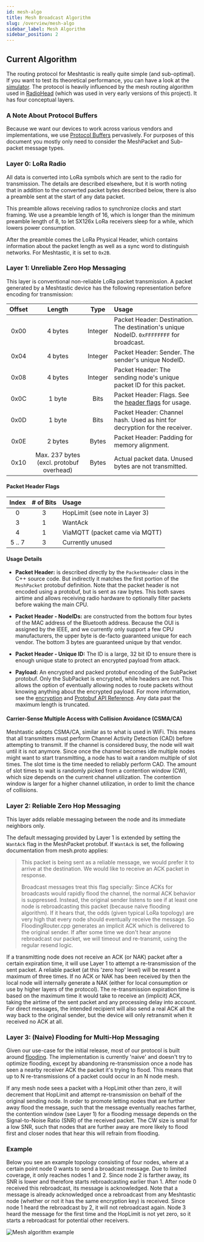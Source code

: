 ```yaml
---
id: mesh-algo
title: Mesh Broadcast Algorithm
slug: /overview/mesh-algo
sidebar_label: Mesh Algorithm
sidebar_position: 2
---
```


## Current Algorithm

The routing protocol for Meshtastic is really quite simple (and sub-optimal). If you want to test its theoretical performance, you can have a look at the [simulator](https://github.com/GUVWAF/Meshtasticator). The protocol is heavily influenced by the mesh routing algorithm used in [RadioHead](https://www.airspayce.com/mikem/arduino/RadioHead) (which was used in very early versions of this project). It has four conceptual layers.

<object data="https://www.youtube.com/embed/7v6UbC5blJU?autohide=1&autoplay=0" width="100%" height="400"></object>

### A Note About Protocol Buffers

Because we want our devices to work across various vendors and implementations, we use [Protocol Buffers](https://github.com/meshtastic/protobufs) pervasively. For purposes of this document you mostly only
need to consider the MeshPacket and Sub-packet message types.

### Layer 0: LoRa Radio

All data is converted into LoRa symbols which are sent to the radio for transmission. The details are described elsewhere, but it is worth noting that in addition to the converted packet bytes described below, there is also a preamble sent at the start of any data packet.

This preamble allows receiving radios to synchronize clocks and start framing. We use a preamble length of 16, which is longer than the minimum preamble length of 8, to let SX126x LoRa receivers sleep for a while, which lowers power consumption.

After the preamble comes the LoRa Physical Header, which contains information about the packet length as well as a sync word to distinguish networks. For Meshtastic, it is set to `0x2B`.

### Layer 1: Unreliable Zero Hop Messaging

This layer is conventional non-reliable LoRa packet transmission. A packet generated by a Meshtastic device has the following representation before encoding for transmission:

| Offset |                  Length                  |  Type   | Usage                                                                                    |
| :----: | :--------------------------------------: | :-----: | :--------------------------------------------------------------------------------------- |
|  0x00  |                 4 bytes                  | Integer | Packet Header: Destination. The destination's unique NodeID. `0xFFFFFFFF` for broadcast. |
|  0x04  |                 4 bytes                  | Integer | Packet Header: Sender. The sender's unique NodeID.                                       |
|  0x08  |                 4 bytes                  | Integer | Packet Header: The sending node's unique packet ID for this packet.                      |
|  0x0C  |                  1 byte                  |  Bits   | Packet Header: Flags. See the [header flags](#packet-header-flags) for usage.            |
|  0x0D  |                  1 byte                  |  Bits   | Packet Header: Channel hash. Used as hint for decryption for the receiver.               |
|  0x0E  |                 2 bytes                  |  Bytes  | Packet Header: Padding for memory alignment.                                             |
|  0x10  | Max. 237 bytes (excl. protobuf overhead) |  Bytes  | Actual packet data. Unused bytes are not transmitted.                                    |

#### Packet Header Flags

| Index  | # of Bits | Usage                          |
| :----: | :-------: | :----------------------------- |
|   0    |     3     | HopLimit (see note in Layer 3) |
|   3    |     1     | WantAck                        |
|   4    |     1     | ViaMQTT (packet came via MQTT) |
| 5 .. 7 |     3     | Currently unused               |

#### Usage Details

- **Packet Header:** is described directly by the `PacketHeader` class in the C++ source code. But indirectly it matches the first portion of the `MeshPacket` protobuf definition. Note that the packet header is not encoded using a protobuf, but is sent as raw bytes. This both saves airtime and allows receiving radio hardware to optionally filter packets before waking the main CPU.

- **Packet Header - NodeIDs:** are constructed from the bottom four bytes of the MAC address of the Bluetooth address. Because the OUI is assigned by the IEEE, and we currently only support a few CPU manufacturers, the upper byte is de-facto guaranteed unique for each vendor. The bottom 3 bytes are guaranteed unique by that vendor.

- **Packet Header - Unique ID:** The ID is a large, 32 bit ID to ensure there is enough unique state to protect an encrypted payload from attack.

- **Payload:** An encrypted and packed protobuf encoding of the SubPacket protobuf. Only the SubPacket is encrypted, while headers are not. This allows the option of eventually allowing nodes to route packets without knowing anything about the encrypted payload. For more information, see the [encryption](/docs/overview/encryption) and [Protobuf API Reference](https://buf.build/meshtastic/protobufs/). Any data past the maximum length is truncated.

#### Carrier-Sense Multiple Access with Collision Avoidance (CSMA/CA)

Meshtastic adopts CSMA/CA, similar as to what is used in WiFi. This means that all transmitters must perform Channel Activity Detection (CAD) before attempting to transmit. If the channel is considered busy, the node will wait until it is not anymore. Since once the channel becomes idle multiple nodes might want to start transmitting, a node has to wait a random multiple of slot times. The slot time is the time needed to reliably perform CAD. The amount of slot times to wait is randomly picked from a contention window (CW), which size depends on the current channel utilization. The contention window is larger for a higher channel utilization, in order to limit the chance of collisions.

### Layer 2: Reliable Zero Hop Messaging

This layer adds reliable messaging between the node and its immediate neighbors only.

The default messaging provided by Layer 1 is extended by setting the `WantAck` flag in the MeshPacket protobuf. If `WantAck` is set, the following documentation from mesh.proto applies:

> This packet is being sent as a reliable message, we would prefer it to arrive at the destination. We would like to receive an ACK packet in response.
>
> Broadcast messages treat this flag specially: Since ACKs for broadcasts would rapidly flood the channel, the normal ACK behavior is suppressed. Instead, the original sender listens to see if at least one node is rebroadcasting this
> packet (because naive flooding algorithm). If it hears that, the odds (given typical LoRa topology) are very high that every node should eventually receive the message. So FloodingRouter.cpp generates an implicit ACK which is delivered to the original sender. If after some time we don't hear anyone rebroadcast our packet, we will timeout and re-transmit, using the regular resend logic.

If a transmitting node does not receive an ACK (or NAK) packet after a certain expiration time, it will use Layer 1 to attempt a re-transmission of the sent packet. A reliable packet (at this 'zero hop' level) will be resent a maximum of three times. If no ACK or NAK has been received by then the local node will internally generate a NAK (either for local consumption or use by higher layers of the protocol). The re-transmission expiration time is based on the maximum time it would take to receive an (implicit) ACK, taking the airtime of the sent packet and any processing delay into account.
For direct messages, the intended recipient will also send a real ACK all the way back to the original sender, but the device will only retransmit when it received no ACK at all.

### Layer 3: (Naive) Flooding for Multi-Hop Messaging

Given our use-case for the initial release, most of our protocol is built around [flooding](<https://en.wikipedia.org/wiki/Flooding_(computer_networking)>). The implementation is currently 'naive' and doesn't try to optimize flooding, except by abandoning re-transmission once a node has seen a nearby receiver ACK the packet it's trying to flood. This means that up to N re-transmissions of a packet could occur in an N node mesh.

If any mesh node sees a packet with a HopLimit other than zero, it will decrement that HopLimit and attempt re-transmission on behalf of the original sending node. In order to promote letting nodes that are further away flood the message, such that the message eventually reaches farther, the contention window (see Layer 1) for a flooding message depends on the Signal-to-Noise Ratio (SNR) of the received packet. The CW size is small for a low SNR, such that nodes that are further away are more likely to flood first and closer nodes that hear this will refrain from flooding.

### Example

Below you see an example topology consisting of four nodes, where at a certain point node 0 wants to send a broadcast message.
Due to limited coverage, it only reaches nodes 1 and 2. Since node 2 is farther away, its SNR is lower and therefore starts rebroadcasting earlier than 1.
After node 0 received this rebroadcast, its message is acknowledged. Note that a message is already acknowledged once a rebroadcast from any Meshtastic node (whether or not it has the same encryption key) is received.
Since node 1 heard the rebroadcast by 2, it will not rebroadcast again. Node 3 heard the message for the first time and the HopLimit is not yet zero, so it starts a rebroadcast for potential other receivers.

![Mesh algorithm example](/img/SNR_based_flooding.png)
